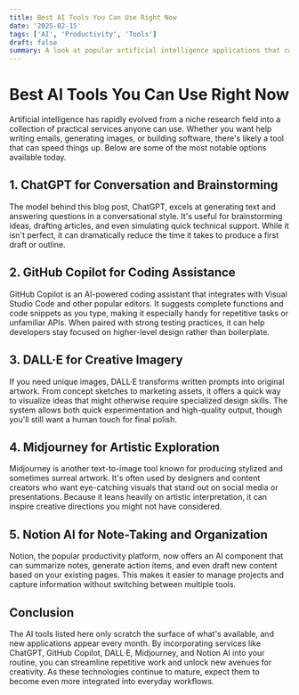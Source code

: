 ```yaml
---
title: Best AI Tools You Can Use Right Now
date: '2025-02-15'
tags: ['AI', 'Productivity', 'Tools']
draft: false
summary: A look at popular artificial intelligence applications that can help you work smarter and spark creativity today.
---
```


# Best AI Tools You Can Use Right Now

Artificial intelligence has rapidly evolved from a niche research field into a collection of practical services anyone can use. Whether you want help writing emails, generating images, or building software, there's likely a tool that can speed things up. Below are some of the most notable options available today.

## 1. ChatGPT for Conversation and Brainstorming

The model behind this blog post, ChatGPT, excels at generating text and answering questions in a conversational style. It's useful for brainstorming ideas, drafting articles, and even simulating quick technical support. While it isn't perfect, it can dramatically reduce the time it takes to produce a first draft or outline.

## 2. GitHub Copilot for Coding Assistance

GitHub Copilot is an AI-powered coding assistant that integrates with Visual Studio Code and other popular editors. It suggests complete functions and code snippets as you type, making it especially handy for repetitive tasks or unfamiliar APIs. When paired with strong testing practices, it can help developers stay focused on higher-level design rather than boilerplate.

## 3. DALL·E for Creative Imagery

If you need unique images, DALL·E transforms written prompts into original artwork. From concept sketches to marketing assets, it offers a quick way to visualize ideas that might otherwise require specialized design skills. The system allows both quick experimentation and high-quality output, though you'll still want a human touch for final polish.

## 4. Midjourney for Artistic Exploration

Midjourney is another text-to-image tool known for producing stylized and sometimes surreal artwork. It's often used by designers and content creators who want eye-catching visuals that stand out on social media or presentations. Because it leans heavily on artistic interpretation, it can inspire creative directions you might not have considered.

## 5. Notion AI for Note-Taking and Organization

Notion, the popular productivity platform, now offers an AI component that can summarize notes, generate action items, and even draft new content based on your existing pages. This makes it easier to manage projects and capture information without switching between multiple tools.

## Conclusion

The AI tools listed here only scratch the surface of what's available, and new applications appear every month. By incorporating services like ChatGPT, GitHub Copilot, DALL·E, Midjourney, and Notion AI into your routine, you can streamline repetitive work and unlock new avenues for creativity. As these technologies continue to mature, expect them to become even more integrated into everyday workflows.


